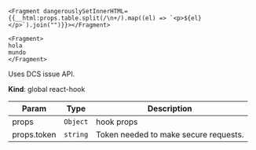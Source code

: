 ```mdx-code-block
<Fragment dangerouslySetInnerHTML={{__html:props.table.split(/\n+/).map((el) => `<p>${el}</p>`).join("")}}></Fragment>
```

```mdx-code-block
<Fragment>
hola
mundo
</Fragment>
```

Uses DCS issue API.

**Kind**: global react-hook

| Param | Type | Description |
| --- | --- | --- |
| props | <code>Object</code> | hook props |
| props.token | <code>string</code> | Token needed to make secure requests. |
